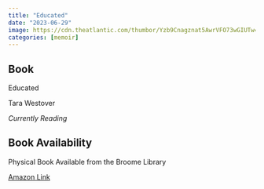 ```yaml
---
title: "Educated"
date: "2023-06-29"
image: https://cdn.theatlantic.com/thumbor/Yzb9Cnagznat5AwrVFO73wGIUTw=/0x833:1837x2670/1080x1080/media/img/2018/02/CULT_C2C_Educated/original.jpg
categories: [memoir]
---
```


::: {.callout-tip icon="false"}
## Book

Educated

Tara Westover
:::

*Currently Reading*

::: {.callout-note icon="false"}
## Book Availability

Physical Book Available from the Broome Library

[Amazon Link](https://www.amazon.com/Educated-Memoir-Tara-Westover/dp/0399590501)
:::
